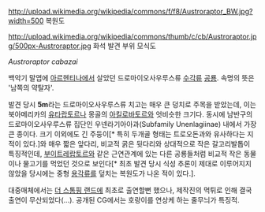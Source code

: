 http://upload.wikimedia.org/wikipedia/commons/f/f8/Austroraptor_BW.jpg?width=500
복원도

http://upload.wikimedia.org/wikipedia/commons/thumb/c/cb/Austroraptor.jpg/500px-Austroraptor.jpg
화석 발견 부위 모식도

''Austroraptor cabazai''

백악기 말엽에 [[아르헨티나]]에서 살았던 드로마이오사우루스류 [[수각류]] [[공룡]]. 속명의 뜻은 '남쪽의 약탈자'.

발견 당시 '''5m'''라는 드로마이오사우루스류 치고는 매우 큰 덩치로 주목을 받았는데, 이는 북아메리카의 [[유타랍토르]]나 몽골의 [[아킬로바토르]]와 엇비슷한 크기다. 동시에 남반구의 드로마이오사우루스류 집단인 우넨라기아아과(Subfamily Unenlagiinae) 내에서 가장 큰 종이다.
크기 이외에도 긴 주둥이[* 특히 두개골 형태는 트로오돈과와 유사하다는 지적이 있다.]와 매우 짧은 앞다리, 비교적 굵은 뒷다리와 상대적으로 작은 갈고리발톱이 특징적인데, [[부이트레랍토르]]와 같은 근연관계에 있는 다른 공룡들처럼 비교적 작은 동물이나 물고기를 먹었던 것으로 보인다[* 최초 발견 당시 식성 추론이 제대로 이루어지지 않았을 당시에는 중형 [[용각류]]를 덮치는 복원도가 나온 적이 있다.].

대중매체에서는 [[더 스톰핑 랜드]]에 최초로 출연할뻔 했으나, 제작진의 먹튀로 인해 결국 출연이 무산되었다(...). 공개된 CG에서는 호랑이를 연상케 하는 줄무늬가 특징적.
